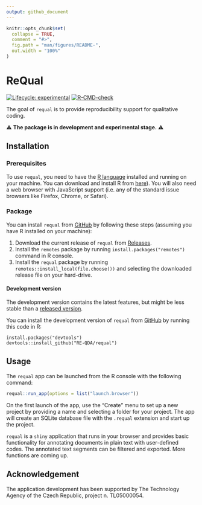 ```yaml
---
output: github_document
---
```


<!-- README.md is generated from README.Rmd. Please edit that file -->

```r
knitr::opts_chunk$set(
  collapse = TRUE,
  comment = "#>",
  fig.path = "man/figures/README-",
  out.width = "100%"
)
```

# ReQual

<!-- badges: start -->
[![Lifecycle: experimental](https://img.shields.io/badge/lifecycle-experimental-orange.svg)](https://lifecycle.r-lib.org/articles/stages.html#experimental)
[![R-CMD-check](https://github.com/RE-QDA/requal/workflows/R-CMD-check/badge.svg)](https://github.com/RE-QDA/requal/actions)
<!-- badges: end -->

The goal of `requal` is to provide reproducibility support for qualitative coding.  

⚠️ __The package is in development and experimental stage.__ ⚠️

## Installation

### Prerequisites

To use `requal`, you need to have the [R language](https://www.r-project.org) installed and running on your machine. You can download and install R from [here](https://cloud.r-project.org)). You will also need a web browser with JavaScript support (i.e. any of the standard issue browsers like Firefox, Chrome, or Safari).

### Package 

You can install `requal` from [GitHub](https://github.com/) by following these steps (assuming you have R installed on your machine):

1. Download the current release of `requal` from [Releases](https://github.com/RE-QDA/requal/releases).
2. Install the `remotes` package by running `install.packages("remotes")` command in R console.
3. Install the `requal` package by running `remotes::install_local(file.choose())` and selecting the downloaded release file on your hard-drive. 

#### Development version 

The development version contains the latest features, but might be less stable than a [released version](https://github.com/RE-QDA/requal/releases).

You can install the development version of `requal` from [GitHub](https://github.com/) by running this code in R:

```
install.packages("devtools")
devtools::install_github("RE-QDA/requal")
```

## Usage

The `requal` app can be launched from the R console with the following command:

```r
requal::run_app(options = list("launch.browser"))
```

On the first launch of the app, use the "Create" menu to set up a new project by providing a name and selecting a folder for your project. The app will create an SQLite database file with the `.requal` extension and start up the project.

`requal` is a `shiny` application that runs in your browser and provides basic functionality for annotating documents in plain text with user-defined codes. The annotated text segments can be filtered and exported. More functions are coming up.

## Acknowledgement

The application development has been supported by The Technology Agency of the Czech Republic, project n. TL05000054.
